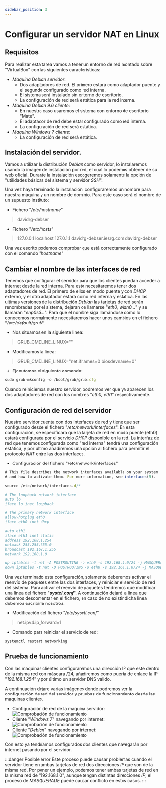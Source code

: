 ```yaml
---
sidebar_position: 3
---
```


# Configurar un servidor NAT en Linux

## Requisitos

Para realizar esta tarea vamos a tener un entorno de red montado sobre "VirtualBox" con las siguientes características:

* _Maquina Debian servidor_:
	* Dos adaptadores de red. El primero estará como adaptador puente y el segundo configurado como red interna.
	* El sistema será instalado sin entorno de escritorio.
	* La configuración de red será estática para la red interna.
* _Maquina Debian 9.6 cliente_:
	* En nuestro caso usaremos el sistema con entorno de escritorio "Mate".
	* El adaptador de red debe estar configurado como red interna.
	* La configuración de red será estática.
* _Maquina Windows 7 cliente_:
	* La configuración de red será estática.

## Instalación del servidor.

Vamos a utilizar la distribución _Debian_ como servidor, lo instalaremos usando la imagen de instalación por red, el cual lo podemos obtener de su web oficial. Durante la instalación escogeremos solamente la opción de "utilidades básicas del sistema y servidor _SSH_".

Una vez haya terminado la instalación, configuraremos un nombre para nuestra máquina y un nombre de dominio.
Para este caso será el nombre de un supuesto instituto:

* Fichero "_/etc/hostname_"
> davidrg-debser

* Fichero "_/etc/hosts_"
> 127.0.0.1 localhost
> 127.0.1.1 davidrg-debser.iesrg.com davidrg-debser

Una vez escrito podemos comprobar que está correctamente configurado con el comando "*hostname*"

## Cambiar el nombre de las interfaces de red

Tenemos que configurar el servidor para que los clientes puedan acceder a internet desde la red interna. Para esto necesitaremos tener dos adaptadores de red. El primero de ellos en modo puente y con *DHCP* externo, y el otro adaptador estará como red interna y estática. 
En las ultimas versiones de la distribución *Debian* las tarjetas de red serán renombradas por el sistema, dejaran de llamarse "_eth0, wlan0..._" y se llamaran "_enp0s3..._". Para que el nombre siga llamándose como lo conocemos normalmente necesitaremos hacer unos cambios en el fichero "_/etc/default/grub_".

* Nos situamos en la siguiente linea:
> GRUB_CMDLINE_LINUX=""

* Modificamos la linea:
> GRUB_CMDLINE_LINUX="net.ifnames=0 biosdevname=0"

* Ejecutamos el siguiente comando:
```jsx
sudo grub-mkconfig -o /boot/grub/grub.cfg
```

Cuando reiniciemos nuestro servidor, podremos ver que ya aparecen los dos adaptadores de red con los nombres "_eth0, eth1_" respectivamente.

## Configuración de red del servidor

Nuestro servidor cuenta con dos interfaces de red y tiene que ser configurado desde el fichero "_/etc/network/interfaces_". 
En esta configuración, se especificara que la tarjeta de red en modo puente (eth0) estará configurada por el servicio *DHCP* disponible en la red. La interfaz de red que tenemos configurada como "red interna" tendrá una configuración estática, y por ultimo añadiremos una opción al fichero para permitir el protocolo *NAT* entre las dos interfaces.

* Configuración del fichero "/etc/network/interfaces"
```jsx
# This file describes the network interfaces available on your system
# and how to activate them. For more information, see interfaces(5).

source /etc/network/interfaces.d/*

# The loopback network interface
auto lo
iface lo inet loopback

# The primary network interface
allow-hotplug eth0
iface eth0 inet dhcp

auto eth1
iface eth1 inet static
address 192.168.1.254
netmask 255.255.255.0
broadcast 192.168.1.255
network 192.168.1.0

up iptables -t nat -A POSTROUTING -o eth0 -s 192.168.1.0/24 -j MASQUERADE
down iptables -t nat -D POSTROUTING -o eth0 -s 192.168.1.0/24 -j MASQUERADE
```

Una vez terminado esta configuración, solamente deberemos activar el reenvío de paquetes entre las dos interfaces, y reiniciar el servicio de red del sistema. Para activar el reenvío de paquetes tendremos que modificar una linea del fichero "***systcl.conf***". 
A continuación dejaré la linea que debemos descomentar en el fichero, en caso de no existir dicha linea debemos escribirla nosotros.

* Modificación del fichero "_/etc/sysctl.conf_"
> net.ipv4.ip_forward=1

* Comando para reiniciar el servicio de red:
```jsx
systemctl restart networking
```

## Prueba de funcionamiento

Con las máquinas clientes configuraremos una dirección IP que este dentro de la misma red con máscara /24, añadiremos como puerta de enlace la IP "_192.168.1.254_" y por último un servidor DNS valido.

A continuación dejare varias imágenes donde podremos ver la configuración de red del servidor y pruebas de funcionamiento desde las maquinas clientes.
* Configuración de red de la maquina servidor:
![Comprobación de funcionamiento](/img/router-nat/2.png)
* Cliente "_Windows 7_" navegando por internet:
![Comprobación de funcionamiento](/img/router-nat/3.png)
* Cliente "_Debian_" navegando por internet:
![Comprobación de funcionamiento](/img/router-nat/4.png)

Con esto ya tendríamos configurados dos clientes que navegarán por internet pasando por el servidor. 

:::danger Posible error
Este proceso puede causar problemas cuando el servidor tiene en ambas tarjetas de red dos direcciones *IP* que son de la misma red.
Por poner un ejemplo, podemos tener ambas tarjetas de red en la misma red de "192.168.1.0", aunque tengan distintas direcciones *IP*, el proceso de *MASQUERADE* puede causar conflicto en estos casos.
:::
